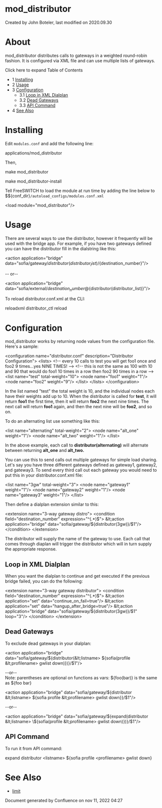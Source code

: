 
# mod_distributor 

 Created by  John Boteler, last modified on 2020.09.30

# About

mod\_distributor distributes calls to gateways in a weighted round-robin fashion. It is configured via XML file and can use multiple lists of gateways.

Click here to expand Table of Contents

* 1 [Installing](#installing)
* 2 [Usage](#usage)
* 3 [Configuration](#configuration)  
   * 3.1 [Loop in XML Dialplan](#loop-in-xml-dialplan)  
   * 3.2 [Dead Gateways](#dead-gateways)  
   * 3.3 [API Command](#api-command)
* 4 [See Also](#see-also)

# Installing

Edit `modules.conf` and add the following line:

applications/mod_distributor

Then,

make mod_distributor

make mod_distributor-install

Tell FreeSWITCH to load the module at run time by adding the line below to $${conf\_dir}`/autoload_configs/modules.conf.xml`

&lt;load module="mod_distributor"/>

# Usage

There are several ways to use the distributor, however it frequently will be used with the bridge app. For example, if you have two gateways defined you can have the distributor fill in the dialstring like this:

&lt;action application="bridge" data="sofia/gateway/${distributor(distributor_list)}/${destination_number}"/>

\-- or--

&lt;action application="bridge" data="sofia/external/${destination_number}@${distributor(distributor_list)}"/>

To reload distributor.conf.xml at the CLI:

reloadxml
distributor_ctl reload

# Configuration

mod\_distributor works by returning node values from the configuration file. Here's a sample:

&lt;configuration name="distributor.conf" description="Distributor Configuration">
  &lt;lists>
    &lt;!-- every 10 calls to test you will get foo1 once and foo2 9 times...yes NINE TIMES! -->
    &lt;!-- this is not the same as 100 with 10 and 90 that would do foo1 10 times in a row then foo2 90 times in a row -->
    &lt;list name="test" total-weight="10">
      &lt;node name="foo1" weight="1"/>
      &lt;node name="foo2" weight="9"/>
    &lt;/list>
  &lt;/lists>
&lt;/configuration>

In the list named "test" the total weight is 10, and the individual nodes each have their weights add up to 10\. When the distributor is called for **test**, it will return **foo1** the first time, then it will return **foo2** the next nine times. The next call will return **foo1** again, and then the next nine will be **foo2**, and so on.

To do an alternating list use something like this:

  &lt;list name="alternating" total-weight="2">
    &lt;node name="alt_one" weight="1"/>
    &lt;node name="alt_two" weight="1"/>
  &lt;/list>

In the above example, each call to **distributor(alternating)** will alternate between returning **alt\_one** and **alt\_two.**

You can use this to send calls out multiple gateways for simple load sharing. Let's say you have three different gateways defined as gateway1, gateway2, and gateway3\. To send every third call out each gateway you would need to put this in your distributor.conf.xml file:

  &lt;list name="3gw" total-weight="3">
    &lt;node name="gateway1" weight="1"/>
    &lt;node name="gateway2" weight="1"/>
    &lt;node name="gateway3" weight="1"/>
  &lt;/list>

Then define a dialplan extension similar to this:

  &lt;extension name="3-way gateway distro">
    &lt;condition field="destination_number" expression="^(.*)$">
      &lt;action application="bridge" data="sofia/gateway/${distributor(3gw)}/$1"/>
    &lt;/condition>
  &lt;/extension>

The distributor will supply the name of the gateway to use. Each call that comes through diaplan will trigger the distributor which will in turn supply the appropriate response.

## Loop in XML Dialplan

When you want the dialplan to continue and get executed if the previous bridge failed, you can do the following:

  &lt;extension name="3-way gateway distributor">
    &lt;condition field="destination_number" expression="^(.*)$">
      &lt;action application="set" data="continue_on_fail=true"/>
      &lt;action application="set" data="hangup_after_bridge=true"/>
      &lt;action application="bridge" data="sofia/gateway/${distributor(3gw)}/$1" loop="3"/>
    &lt;/condition>
  &lt;/extension>

## Dead Gateways

To exclude dead gateways in your dialplan:

&lt;action application="bridge" data="sofia/gateway/${distributor(&lt;listname> ${sofia(profile &lt;profilename> gwlist down)})}/$1"/>

\--or--   
Note: parentheses are optional on functions as vars: ${foo(bar)} is the same as ${foo bar}

&lt;action application="bridge" data="sofia/gateway/${distributor &lt;listname> ${sofia profile &lt;profilename> gwlist down}}/$1"/>

\--or--

&lt;action application="bridge" data="sofia/gateway/${expand(distributor &lt;listname> \${sofia(profile &lt;profilename> gwlist down)})}/$1"/>

## API Command

To run it from API command:

expand distributor &lt;listname> ${sofia profile &lt;profilename> gwlist down}

# See Also

* [limit](./mod-dptools/3375201.mdx#db)

Document generated by Confluence on nov 11, 2022 04:27

